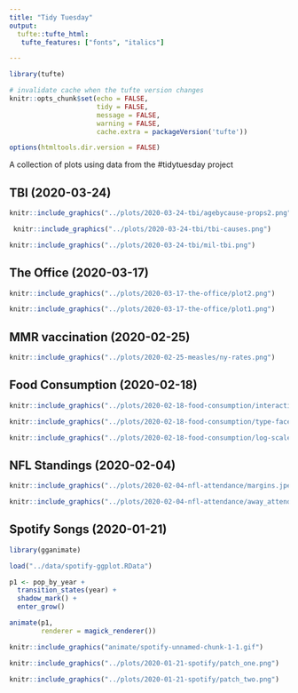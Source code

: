 ```yaml
---
title: "Tidy Tuesday"
output:
  tufte::tufte_html:
   tufte_features: ["fonts", "italics"]

---
```


```r
library(tufte)

# invalidate cache when the tufte version changes
knitr::opts_chunk$set(echo = FALSE,
                      tidy = FALSE, 
                      message = FALSE,
                      warning = FALSE,
                      cache.extra = packageVersion('tufte'))

options(htmltools.dir.version = FALSE)
```


A collection of plots using data from the #tidytuesday project  

## TBI (2020-03-24)

```r
knitr::include_graphics("../plots/2020-03-24-tbi/agebycause-props2.png")

```


```r
 knitr::include_graphics("../plots/2020-03-24-tbi/tbi-causes.png")
```


```r
knitr::include_graphics("../plots/2020-03-24-tbi/mil-tbi.png")
```



## The Office (2020-03-17)

```r
knitr::include_graphics("../plots/2020-03-17-the-office/plot2.png")

```

```r
knitr::include_graphics("../plots/2020-03-17-the-office/plot1.png")

```


## MMR vaccination (2020-02-25)  

```r
knitr::include_graphics("../plots/2020-02-25-measles/ny-rates.png")
```



## Food Consumption (2020-02-18)  

```r
knitr::include_graphics("../plots/2020-02-18-food-consumption/interaction.png")
```


```r
knitr::include_graphics("../plots/2020-02-18-food-consumption/type-facet.png")
```


```r
knitr::include_graphics("../plots/2020-02-18-food-consumption/log-scales.png")
```




## NFL Standings (2020-02-04)



```r
knitr::include_graphics("../plots/2020-02-04-nfl-attendance/margins.jpeg")
```

```r
knitr::include_graphics("../plots/2020-02-04-nfl-attendance/away_attend.jpeg")
```



## Spotify Songs (2020-01-21)



```r
library(gganimate)

load("../data/spotify-ggplot.RData")

p1 <- pop_by_year +
  transition_states(year) +
  shadow_mark() +
  enter_grow()

animate(p1,
        renderer = magick_renderer())

```


```r
knitr::include_graphics("animate/spotify-unnamed-chunk-1-1.gif")

```


```r
knitr::include_graphics("../plots/2020-01-21-spotify/patch_one.png")

```


```r
knitr::include_graphics("../plots/2020-01-21-spotify/patch_two.png")

```


